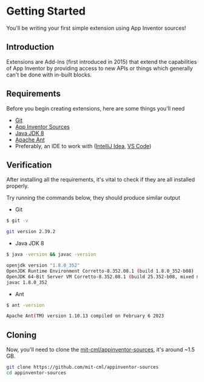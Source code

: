 # Getting Started

You'll be writing your first simple extension using App Inventor sources!

## Introduction

Extensions are Add-Ins (first introduced in 2015) that extend the capabilities of App Inventor by providing access to new APIs or things which generally can't be done with in-built blocks.

## Requirements

Before you begin creating extensions, here are some things you'll need

- [Git](https://git-scm.com/)
- [App Inventor Sources](https://github.com/mit-cml/appinventor-sources)
- [Java JDK 8](https://www.openlogic.com/openjdk-downloads)
- [Apache Ant](https://ant.apache.org/)
- Preferably, an IDE to work with ([IntelliJ Idea](https://www.jetbrains.com/idea/), [VS Code](https://code.visualstudio.com/))

## Verification

After installing all the requirements, it's vital to check if they are all installed properly.

Try running the commands below, they should produce similar output

- Git

```bash
$ git -v

git version 2.39.2
```

- Java JDK 8

```bash
$ java -version && javac -version

openjdk version "1.8.0_352"
OpenJDK Runtime Environment Corretto-8.352.08.1 (build 1.8.0_352-b08)
OpenJDK 64-Bit Server VM Corretto-8.352.08.1 (build 25.352-b08, mixed mode)
javac 1.8.0_352
```

- Ant

```bash
$ ant -version

Apache Ant(TM) version 1.10.13 compiled on February 6 2023
```

## Cloning

Now, you'll need to clone the [mit-cml/appinventor-sources](https://github.com/mit-cml/appinventor-sources),
 it's around ~1.5 GB.

```bash
git clone https://github.com/mit-cml/appinventor-sources
cd appinventor-sources
```
